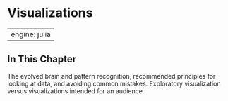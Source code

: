 # Visualizations {#sec-visualization}

---
engine: julia
---

## In This Chapter

The evolved brain and pattern recognition, recommended principles for looking at data, and avoiding common mistakes. Exploratory visualization versus visualizations intended for an audience.